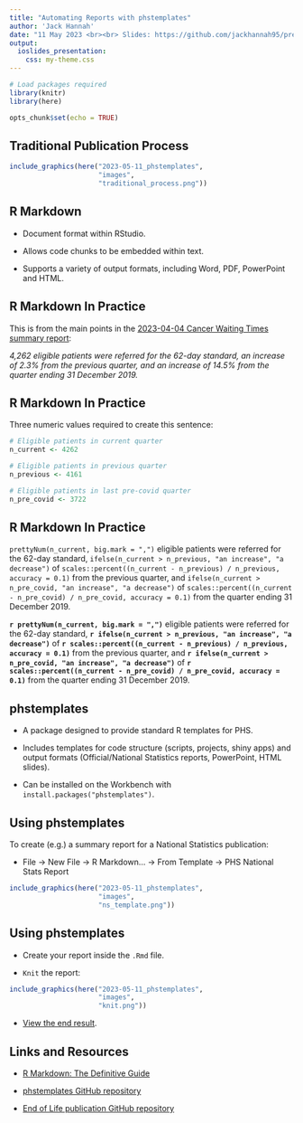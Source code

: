 ```yaml
---
title: "Automating Reports with phstemplates"
author: 'Jack Hannah'
date: "11 May 2023 <br><br> Slides: https://github.com/jackhannah95/presentations/tree/main/2023-05-11_phstemplates"
output:
  ioslides_presentation:
    css: my-theme.css
---
```


```r
# Load packages required
library(knitr)
library(here)

opts_chunk$set(echo = TRUE)
```

## Traditional Publication Process

```r
include_graphics(here("2023-05-11_phstemplates", 
                      "images", 
                      "traditional_process.png"))
```

## R Markdown

* Document format within RStudio.

* Allows code chunks to be embedded within text.

* Supports a variety of output formats, including Word, PDF, PowerPoint and HTML.

## R Markdown In Practice

This is from the main points in the [2023-04-04 Cancer Waiting Times summary report](https://publichealthscotland.scot/media/18856/2023-04-04-cwt-summary.pdf):

_4,262 eligible patients were referred for the 62-day standard, an increase of 2.3% from the previous quarter, and an increase of 14.5% from the quarter ending 31 December 2019._

## R Markdown In Practice

Three numeric values required to create this sentence:

```r
# Eligible patients in current quarter
n_current <- 4262

# Eligible patients in previous quarter
n_previous <- 4161

# Eligible patients in last pre-covid quarter
n_pre_covid <- 3722
```

## R Markdown In Practice

`prettyNum(n_current, big.mark = ",")` eligible patients were referred for the 62-day standard, `ifelse(n_current > n_previous, "an increase", "a decrease")` of `scales::percent((n_current - n_previous) / n_previous, accuracy = 0.1)` from the previous quarter, and `ifelse(n_current > n_pre_covid, "an increase", "a decrease")` of `scales::percent((n_current - n_pre_covid) / n_pre_covid, accuracy = 0.1)` from the quarter ending 31 December 2019.

**`r prettyNum(n_current, big.mark = ",")`** eligible patients were referred for the 62-day standard, **`r ifelse(n_current > n_previous, "an increase", "a decrease")`** of **`r scales::percent((n_current - n_previous) / n_previous, accuracy = 0.1)`** from the previous quarter, and **`r ifelse(n_current > n_pre_covid, "an increase", "a decrease")`** of **`r scales::percent((n_current - n_pre_covid) / n_pre_covid, accuracy = 0.1)`** from the quarter ending 31 December 2019.

## phstemplates

* A package designed to provide standard R templates for PHS.

* Includes templates for code structure (scripts, projects, shiny apps) and output formats (Official/National Statistics reports, PowerPoint, HTML slides).

* Can be installed on the Workbench with `install.packages("phstemplates")`.

## Using phstemplates

To create (e.g.) a summary report for a National Statistics publication:

* File -> New File -> R Markdown... -> From Template -> PHS National Stats Report

```r
include_graphics(here("2023-05-11_phstemplates", 
                      "images", 
                      "ns_template.png"))
```

## Using phstemplates

* Create your report inside the `.Rmd` file.

* `Knit` the report:

```r
include_graphics(here("2023-05-11_phstemplates", 
                      "images", 
                      "knit.png"))
```

* [View the end result](https://github.com/jackhannah95/presentations/raw/main/2023-05-11_phstemplates/example-report/example-report.docx).

## Links and Resources

* [R Markdown: The Definitive Guide](https://bookdown.org/yihui/rmarkdown/)

* [phstemplates GitHub repository](https://github.com/Public-Health-Scotland/phstemplates)

* [End of Life publication GitHub repository](https://github.com/Public-Health-Scotland/end-of-life-pub/)
